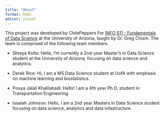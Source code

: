 ```yaml
---
title: "About"
format: html
editor: visual
---
```


This project was developed by ChilePeppers For [INFO 511 - Fundamentals of Data Science](https://datasciaz.netlify.app/) at the University of Arizona, taught by Dr. Greg Chism. The team is comprised of the following team members.

-   Shreya Kolte: Hello, I'm currently a 2nd-year Master's in Data Science student at the University of Arizona, focusing on data science and analytics.

-   Derek Rice: Hi, I am a MS Data Science student at UofA with emphasis on machine learning and biostatistics.

-   Pouya Jalali Khalilabadi: Hello! I am a 4th year Ph.D. student in Transportation Engineering.

-   Issaiah Johnson: Hello, I am a 2nd year Masters in Data Science student focusing on data science, analytics and data infastructure.